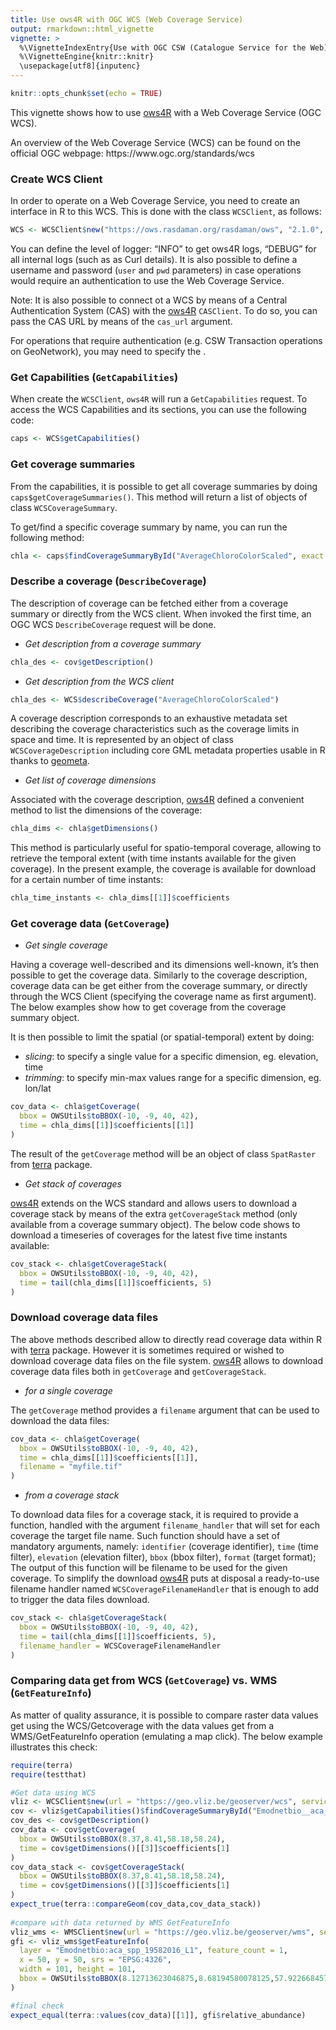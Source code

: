 ```yaml
---
title: Use ows4R with OGC WCS (Web Coverage Service)
output: rmarkdown::html_vignette
vignette: >
  %\VignetteIndexEntry{Use with OGC CSW (Catalogue Service for the Web)}
  %\VignetteEngine{knitr::knitr}
  \usepackage[utf8]{inputenc}
---
```


```r
knitr::opts_chunk$set(echo = TRUE)
```

This vignette shows how to use [ows4R](https://github.com/eblondel/ows4R) with a Web Coverage Service (OGC WCS).

An overview of the Web Coverage Service (WCS) can be found on the official OGC webpage: https://www.ogc.org/standards/wcs

<a name="wcs-client"/>

### Create WCS Client

In order to operate on a Web Coverage Service, you need to create an interface in R to this WCS. This is done with the class ``WCSClient``, as follows:

```R
WCS <- WCSClient$new("https://ows.rasdaman.org/rasdaman/ows", "2.1.0", logger = "INFO")
```

You can define the level of logger: "INFO" to get ows4R logs, "DEBUG" for all internal logs (such as as Curl details). It is also possible to define a username and password (``user`` and ``pwd`` parameters) in case operations would require an authentication to use the Web Coverage Service. 

Note: It is also possible to connect ot a WCS by means of a Central Authentication System (CAS) with the [ows4R](https://github.com/eblondel/ows4R) `CASClient`. To do so, you can pass the CAS URL by means of the `cas_url` argument.

For operations that require authentication (e.g. CSW Transaction operations on GeoNetwork), you may need to specify the .

### Get Capabilities (``GetCapabilities``)

When create the ``WCSClient``, ``ows4R`` will run a ``GetCapabilities`` request. To access the WCS Capabilities and its sections, you can use the following code:

```R
caps <- WCS$getCapabilities()
```

### Get coverage summaries

From the capabilities, it is possible to get all coverage summaries by doing `caps$getCoverageSummaries()`. This method will return a list of objects of class `WCSCoverageSummary`.

To get/find a specific coverage summary by name, you can run the following method:

```R
chla <- caps$findCoverageSummaryById("AverageChloroColorScaled", exact = T)
```

### Describe a coverage (``DescribeCoverage``)

The description of coverage can be fetched either from a coverage summary or directly from the WCS client. When invoked the first time, an OGC WCS `DescribeCoverage` request will be done.

* *Get description from a coverage summary*

```R
chla_des <- cov$getDescription()
```

* *Get description from the WCS client*

```R
chla_des <- WCS$describeCoverage("AverageChloroColorScaled")
```

A coverage description corresponds to an exhaustive metadata set describing the coverage characteristics such as the coverage limits in space and time. It is represented by an object of class `WCSCoverageDescription` including core GML metadata properties usable in R thanks to [geometa](https://github.com/eblondel/geometa).

* *Get list of coverage dimensions*

Associated with the coverage description, [ows4R](https://github.com/eblondel/ows4R) defined a convenient method to list the dimensions of the coverage:

```R
chla_dims <- chla$getDimensions()
```

This method is particularly useful for spatio-temporal coverage, allowing to retrieve the temporal extent (with time instants available for the given coverage). In the present example, the coverage is available for download for a certain number of time instants:

```R
chla_time_instants <- chla_dims[[1]]$coefficients
```

### Get coverage data (``GetCoverage``)

* *Get single coverage*

Having a coverage well-described and its dimensions well-known, it's then possible to get the coverage data. Similarly to the coverage description, coverage data can be get either from the coverage summary, or directly through the WCS Client (specifying the coverage name as first argument). The below examples show how to get coverage from the coverage summary object.

It is then possible to limit the spatial (or spatial-temporal) extent by doing:

* _slicing_: to specify a single value for a specific dimension, eg. elevation, time
* _trimming_: to specify min-max values range for a specific dimension, eg. lon/lat

```R
cov_data <- chla$getCoverage(
  bbox = OWSUtils$toBBOX(-10, -9, 40, 42), 
  time = chla_dims[[1]]$coefficients[[1]]
)
```

The result of the `getCoverage` method will be an object of class `SpatRaster` from [terra](https://cran.r-project.org/package=terra) package.

* *Get stack of coverages*

[ows4R](https://github.com/eblondel/ows4R) extends on the WCS standard and allows users to download a coverage stack by means of the extra `getCoverageStack` method (only available from a coverage summary object). The below code shows to download a timeseries of coverages for the latest five time instants available:

```R
cov_stack <- chla$getCoverageStack(
  bbox = OWSUtils$toBBOX(-10, -9, 40, 42), 
  time = tail(chla_dims[[1]]$coefficients, 5)
)
```

### Download coverage data files

The above methods described allow to directly read coverage data within R with [terra](https://cran.r-project.org/package=terra) package. However it is sometimes required or wished to download coverage data files on the file system. [ows4R](https://github.com/eblondel/ows4R) allows to download coverage data files both in `getCoverage` and `getCoverageStack`.

* *for a single coverage*

The `getCoverage` method provides a `filename` argument that can be used to download the data files:

```R
cov_data <- chla$getCoverage(
  bbox = OWSUtils$toBBOX(-10, -9, 40, 42), 
  time = chla_dims[[1]]$coefficients[[1]],
  filename = "myfile.tif"
)
```
* *from a coverage stack*

To download data files for a coverage stack, it is required to provide a function, handled with the argument `filename_handler` that will set for each coverage the target file name. Such function should have a set of 
mandatory arguments, namely: `identifier` (coverage identifier), `time` (time filter), `elevation` (elevation filter), `bbox` (bbox filter), `format` (target format); The output of this function will be filename to be used for the given coverage.
To simplify the download [ows4R](https://github.com/eblondel/ows4R) puts at disposal a ready-to-use filename handler named `WCSCoverageFilenameHandler` that is enough to add to trigger the data files download.

```R
cov_stack <- chla$getCoverageStack(
  bbox = OWSUtils$toBBOX(-10, -9, 40, 42), 
  time = tail(chla_dims[[1]]$coefficients, 5),
  filename_handler = WCSCoverageFilenameHandler
)
```

### Comparing data get from WCS (`GetCoverage`) vs. WMS (`GetFeatureInfo`)

As matter of quality assurance, it is possible to compare raster data values get using the WCS/Getcoverage with the data values get from a WMS/GetFeatureInfo operation (emulating a map click). The below example illustrates this check:

```R
require(terra)
require(testthat)

#Get data using WCS
vliz <- WCSClient$new(url = "https://geo.vliz.be/geoserver/wcs", serviceVersion = "2.0.1", logger = "DEBUG")
cov <- vliz$getCapabilities()$findCoverageSummaryById("Emodnetbio__aca_spp_19582016_L1", exact = TRUE)
cov_des <- cov$getDescription()
cov_data <- cov$getCoverage(
  bbox = OWSUtils$toBBOX(8.37,8.41,58.18,58.24),
  time = cov$getDimensions()[[3]]$coefficients[1]
)
cov_data_stack <- cov$getCoverageStack(
  bbox = OWSUtils$toBBOX(8.37,8.41,58.18,58.24),
  time = cov$getDimensions()[[3]]$coefficients[1]
)
expect_true(terra::compareGeom(cov_data,cov_data_stack))
  
#compare with data returned by WMS GetFeatureInfo
vliz_wms <- WMSClient$new(url = "https://geo.vliz.be/geoserver/wms", service = "1.1.1", logger = "DEBUG")
gfi <- vliz_wms$getFeatureInfo(
  layer = "Emodnetbio:aca_spp_19582016_L1", feature_count = 1, 
  x = 50, y = 50, srs = "EPSG:4326", 
  width = 101, height = 101, 
  bbox = OWSUtils$toBBOX(8.12713623046875,8.68194580078125,57.92266845703125,58.47747802734375)
)

#final check
expect_equal(terra::values(cov_data)[[1]], gfi$relative_abundance)
```
